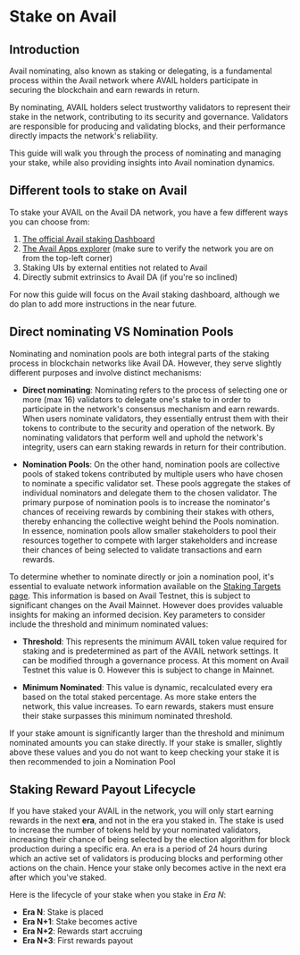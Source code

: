 
# Stake on Avail

## Introduction

Avail nominating, also known as staking or delegating, is a fundamental process within 
the Avail network where AVAIL holders participate in securing the blockchain and earn 
rewards in return.

By nominating, AVAIL holders select trustworthy validators to represent their stake in 
the network, contributing to its security and governance.
Validators are responsible for producing and validating blocks, and their performance 
directly impacts the network's reliability.

This guide will walk you through the process of nominating and managing your stake, while also providing insights into Avail nomination dynamics.


## Different tools to stake on Avail

To stake your AVAIL on the Avail DA network, you have a few different ways you can choose from:

1. [The official Avail staking Dashboard](https://staking.avail.tools/#/overview)
2. [The Avail Apps explorer](https://explorer.avail.so/#/staking) (make sure to verify the network you are on from the top-left corner)
3. Staking UIs by external entities not related to Avail
4. Directly submit extrinsics to Avail DA (if you're so inclined)

For now this guide will focus on the Avail staking dashboard, although we do plan
to add more instructions in the near future.

## Direct nominating VS Nomination Pools
Nominating and nomination pools are both integral parts of the staking process in blockchain networks like Avail DA. However, they serve slightly different purposes and involve distinct mechanisms:

- **Direct nominating**: Nominating refers to the process of selecting one or more (max 16) validators to delegate one's stake to in order to participate in the network's consensus mechanism and earn rewards. When users nominate validators, they essentially entrust them with their tokens to contribute to the security and operation of the network. By nominating validators that perform well and uphold the network's integrity, users can earn staking rewards in return for their contribution.

- **Nomination Pools**: On the other hand, nomination pools are collective pools of staked tokens contributed by multiple users who have chosen to nominate a specific validator set. These pools aggregate the stakes of individual nominators and delegate them to the chosen validator.
The primary purpose of nomination pools is to increase the nominator's chances of receiving rewards by combining their stakes with others, thereby enhancing the collective weight behind the Pools nomination.<br/>
In essence, nomination pools allow smaller stakeholders to pool their resources together to compete with larger stakeholders and increase their chances of being selected to validate transactions and earn rewards.

To determine whether to nominate directly or join a nomination pool, it's essential to evaluate network information available on the [<ins>Staking Targets page</ins>](https://explorer.avail.so/#/staking/targets). This information is based on Avail Testnet, this is subject 
to significant changes on the Avail Mainnet. However does provides valuable insights for making an informed decision. Key parameters to consider include the threshold and minimum nominated values:

- **Threshold**: This represents the minimum AVAIL token value required for staking and is predetermined as part of the AVAIL network settings. It can be modified through a governance process. At this moment on Avail Testnet this value is 0. However this is subject to change in Mainnet.

- **Minimum Nominated**: This value is dynamic, recalculated every era based on the total staked percentage. As more stake enters the network, this value increases. To earn rewards, stakers must ensure their stake surpasses this minimum nominated threshold.

If your stake amount is significantly larger than the threshold and minimum nominated amounts you can stake directly. If your stake is smaller, slightly above these values and you do not want to keep checking your stake it is then recommended to join a Nomination Pool

## Staking Reward Payout Lifecycle

If you have staked your AVAIL in the network, you will only start earning rewards in the next **era**, and not in the era you staked in. The stake is used to increase the number of tokens held by your nominated validators, increasing their chance of being selected by the election algorithm for block production during a specific era. An era is a period of 24 hours during which an active set of validators is producing blocks and performing other actions on the chain. Hence your stake only becomes active in the next era after which you've staked.

Here is the lifecycle of your stake when you stake in _Era N_:

- **Era N**: Stake is placed
- **Era N+1**: Stake becomes active
- **Era N+2**: Rewards start accruing
- **Era N+3**: First rewards payout